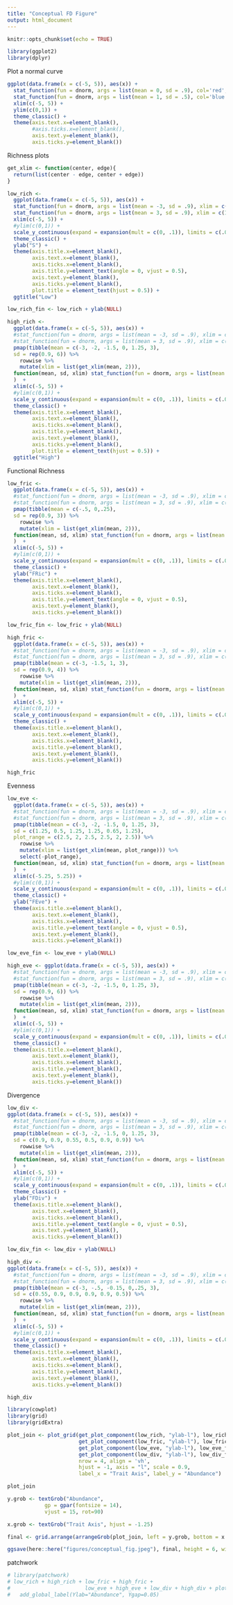 ```yaml
---
title: "Conceptual FD Figure"
output: html_document
---
```


```r
knitr::opts_chunk$set(echo = TRUE)
```

```r
library(ggplot2)
library(dplyr)
```

Plot a normal curve
```r
ggplot(data.frame(x = c(-5, 5)), aes(x)) + 
  stat_function(fun = dnorm, args = list(mean = 0, sd = .9), col='red', xlim = c(-3, 3)) +
  stat_function(fun = dnorm, args = list(mean = 1, sd = .5), col='blue', xlim = c(-2, 4)) +
  xlim(c(-5, 5)) +
  ylim(c(0,1)) +
  theme_classic() +
  theme(axis.text.x=element_blank(),
        #axis.ticks.x=element_blank(),
        axis.text.y=element_blank(),
        axis.ticks.y=element_blank())
```

Richness plots 
```r
get_xlim <- function(center, edge){
  return(list(center - edge, center + edge))
}

low_rich <- 
  ggplot(data.frame(x = c(-5, 5)), aes(x)) + 
  stat_function(fun = dnorm, args = list(mean = -3, sd = .9), xlim = c(-5, -1)) +
  stat_function(fun = dnorm, args = list(mean = 3, sd = .9), xlim = c(1, 5)) +
  xlim(c(-5, 5)) +
  #ylim(c(0,1)) +
  scale_y_continuous(expand = expansion(mult = c(0, .1)), limits = c(.05, 1)) +
  theme_classic() +
  ylab("S") +
  theme(axis.title.x=element_blank(),
        axis.text.x=element_blank(),
        axis.ticks.x=element_blank(),
        axis.title.y=element_text(angle = 0, vjust = 0.5),
        axis.text.y=element_blank(),
        axis.ticks.y=element_blank(),
        plot.title = element_text(hjust = 0.5)) +
  ggtitle("Low")

low_rich_fin <- low_rich + ylab(NULL)

high_rich <- 
  ggplot(data.frame(x = c(-5, 5)), aes(x)) + 
  #stat_function(fun = dnorm, args = list(mean = -3, sd = .9), xlim = c(-5, -1)) +
  #stat_function(fun = dnorm, args = list(mean = 3, sd = .9), xlim = c(1, 5)) +
  pmap(tibble(mean = c(-3, -2, -1.5, 0, 1.25, 3), 
  sd = rep(0.9, 6)) %>%
    rowwise %>%
    mutate(xlim = list(get_xlim(mean, 2))),
  function(mean, sd, xlim) stat_function(fun = dnorm, args = list(mean = mean, sd = sd), xlim = unlist(xlim))
  )  +
  xlim(c(-5, 5)) +
  #ylim(c(0,1)) +
  scale_y_continuous(expand = expansion(mult = c(0, .1)), limits = c(.05, 1)) +
  theme_classic() +
  theme(axis.title.x=element_blank(),
        axis.text.x=element_blank(),
        axis.ticks.x=element_blank(),
        axis.title.y=element_blank(),
        axis.text.y=element_blank(),
        axis.ticks.y=element_blank(),
        plot.title = element_text(hjust = 0.5)) +
  ggtitle("High")
```

Functional Richness
```r
low_fric <- 
  ggplot(data.frame(x = c(-5, 5)), aes(x)) + 
  #stat_function(fun = dnorm, args = list(mean = -3, sd = .9), xlim = c(-5, -1)) +
  #stat_function(fun = dnorm, args = list(mean = 3, sd = .9), xlim = c(1, 5)) +
  pmap(tibble(mean = c(-.5, 0,.25), 
  sd = rep(0.9, 3)) %>%
    rowwise %>%
    mutate(xlim = list(get_xlim(mean, 2))),
  function(mean, sd, xlim) stat_function(fun = dnorm, args = list(mean = mean, sd = sd), xlim = unlist(xlim))
  )  +
  xlim(c(-5, 5)) +
  #ylim(c(0,1)) +
  scale_y_continuous(expand = expansion(mult = c(0, .1)), limits = c(.05, 1)) +
  theme_classic() +
  ylab("FRic") +
  theme(axis.title.x=element_blank(),
        axis.text.x=element_blank(),
        axis.ticks.x=element_blank(),
        axis.title.y=element_text(angle = 0, vjust = 0.5),
        axis.text.y=element_blank(),
        axis.ticks.y=element_blank())

low_fric_fin <- low_fric + ylab(NULL)

high_fric <- 
  ggplot(data.frame(x = c(-5, 5)), aes(x)) + 
  #stat_function(fun = dnorm, args = list(mean = -3, sd = .9), xlim = c(-5, -1)) +
  #stat_function(fun = dnorm, args = list(mean = 3, sd = .9), xlim = c(1, 5)) +
  pmap(tibble(mean = c(-3, -1.5, 1, 3), 
  sd = rep(0.9, 4)) %>%
    rowwise %>%
    mutate(xlim = list(get_xlim(mean, 2))),
  function(mean, sd, xlim) stat_function(fun = dnorm, args = list(mean = mean, sd = sd), xlim = unlist(xlim))
  )  +
  xlim(c(-5, 5)) +
  #ylim(c(0,1)) +
  scale_y_continuous(expand = expansion(mult = c(0, .1)), limits = c(.05, 1)) +
  theme_classic() +
  theme(axis.title.x=element_blank(),
        axis.text.x=element_blank(),
        axis.ticks.x=element_blank(),
        axis.title.y=element_blank(),
        axis.text.y=element_blank(),
        axis.ticks.y=element_blank())

high_fric
```

Evenness 
```r
low_eve <- 
  ggplot(data.frame(x = c(-5, 5)), aes(x)) + 
  #stat_function(fun = dnorm, args = list(mean = -3, sd = .9), xlim = c(-5, -1)) +
  #stat_function(fun = dnorm, args = list(mean = 3, sd = .9), xlim = c(1, 5)) +
  pmap(tibble(mean = c(-3, -2, -1.5, 0, 1.25, 3), 
  sd = c(1.25, 0.5, 1.25, 1.25, 0.65, 1.25),
  plot_range = c(2.5, 2, 2.5, 2.5, 2, 2.5)) %>%
    rowwise %>%
    mutate(xlim = list(get_xlim(mean, plot_range))) %>%
    select(-plot_range),
  function(mean, sd, xlim) stat_function(fun = dnorm, args = list(mean = mean, sd = sd), xlim = unlist(xlim))
  )  +
  xlim(c(-5.25, 5.25)) +
  #ylim(c(0,1)) +
  scale_y_continuous(expand = expansion(mult = c(0, .1)), limits = c(.05, 1)) +
  theme_classic() +
  ylab("FEve") +
  theme(axis.title.x=element_blank(),
        axis.text.x=element_blank(),
        axis.ticks.x=element_blank(),
        axis.title.y=element_text(angle = 0, vjust = 0.5),
        axis.text.y=element_blank(),
        axis.ticks.y=element_blank())

low_eve_fin <- low_eve + ylab(NULL)

high_eve <- ggplot(data.frame(x = c(-5, 5)), aes(x)) + 
  #stat_function(fun = dnorm, args = list(mean = -3, sd = .9), xlim = c(-5, -1)) +
  #stat_function(fun = dnorm, args = list(mean = 3, sd = .9), xlim = c(1, 5)) +
  pmap(tibble(mean = c(-3, -2, -1.5, 0, 1.25, 3), 
  sd = rep(0.9, 6)) %>%
    rowwise %>%
    mutate(xlim = list(get_xlim(mean, 2))),
  function(mean, sd, xlim) stat_function(fun = dnorm, args = list(mean = mean, sd = sd), xlim = unlist(xlim))
  )  +
  xlim(c(-5, 5)) +
  #ylim(c(0,1)) +
  scale_y_continuous(expand = expansion(mult = c(0, .1)), limits = c(.05, 1)) +
  theme_classic() +
  theme(axis.title.x=element_blank(),
        axis.text.x=element_blank(),
        axis.ticks.x=element_blank(),
        axis.title.y=element_blank(),
        axis.text.y=element_blank(),
        axis.ticks.y=element_blank())
```

Divergence 
```r
low_div <-  
ggplot(data.frame(x = c(-5, 5)), aes(x)) + 
  #stat_function(fun = dnorm, args = list(mean = -3, sd = .9), xlim = c(-5, -1)) +
  #stat_function(fun = dnorm, args = list(mean = 3, sd = .9), xlim = c(1, 5)) +
  pmap(tibble(mean = c(-3, -2, -1.5, 0, 1.25, 3), 
  sd = c(0.9, 0.9, 0.55, 0.5, 0.9, 0.9)) %>%
    rowwise %>%
    mutate(xlim = list(get_xlim(mean, 2))),
  function(mean, sd, xlim) stat_function(fun = dnorm, args = list(mean = mean, sd = sd), xlim = unlist(xlim))
  )  +
  xlim(c(-5, 5)) +
  #ylim(c(0,1)) +
  scale_y_continuous(expand = expansion(mult = c(0, .1)), limits = c(.05, 1)) +
  theme_classic() +
  ylab("FDiv") +
  theme(axis.title.x=element_blank(),
        axis.text.x=element_blank(),
        axis.ticks.x=element_blank(),
        axis.title.y=element_text(angle = 0, vjust = 0.5),
        axis.text.y=element_blank(),
        axis.ticks.y=element_blank())

low_div_fin <- low_div + ylab(NULL)

high_div <- 
ggplot(data.frame(x = c(-5, 5)), aes(x)) + 
  #stat_function(fun = dnorm, args = list(mean = -3, sd = .9), xlim = c(-5, -1)) +
  #stat_function(fun = dnorm, args = list(mean = 3, sd = .9), xlim = c(1, 5)) +
  pmap(tibble(mean = c(-3, -.5, -0.15, 0,.25, 3), 
  sd = c(0.55, 0.9, 0.9, 0.9, 0.9, 0.5)) %>%
    rowwise %>%
    mutate(xlim = list(get_xlim(mean, 2))),
  function(mean, sd, xlim) stat_function(fun = dnorm, args = list(mean = mean, sd = sd), xlim = unlist(xlim))
  )  +
  xlim(c(-5, 5)) +
  #ylim(c(0,1)) +
  scale_y_continuous(expand = expansion(mult = c(0, .1)), limits = c(.05, 1)) +
  theme_classic() +
  theme(axis.title.x=element_blank(),
        axis.text.x=element_blank(),
        axis.ticks.x=element_blank(),
        axis.title.y=element_blank(),
        axis.text.y=element_blank(),
        axis.ticks.y=element_blank())

high_div
```

```r
library(cowplot)
library(grid)
library(gridExtra)

plot_join <- plot_grid(get_plot_component(low_rich, "ylab-l"), low_rich_fin, high_rich, 
                       get_plot_component(low_fric, "ylab-l"), low_fric_fin, high_fric, 
                       get_plot_component(low_eve, "ylab-l"), low_eve_fin, high_eve, 
                       get_plot_component(low_div, "ylab-l"), low_div_fin, high_div, 
                       nrow = 4, align = 'vh',
                       hjust = -1, axis = "l", scale = 0.9, 
                       label_x = "Trait Axis", label_y = "Abundance")

plot_join

y.grob <- textGrob("Abundance",  
            gp = gpar(fontsize = 14),
            vjust = 15, rot=90)

x.grob <- textGrob("Trait Axis", hjust = -1.25)

final <- grid.arrange(arrangeGrob(plot_join, left = y.grob, bottom = x.grob))

ggsave(here::here("figures/conceptual_fig.jpeg"), final, height = 6, width = 7)

```
patchwork
```r
# library(patchwork)
# low_rich + high_rich + low_fric + high_fric + 
#                        low_eve + high_eve + low_div + high_div + plot_layout(ncol = 2) %>%
#   add_global_label(Ylab="Abundance", Ygap=0.05)
```


